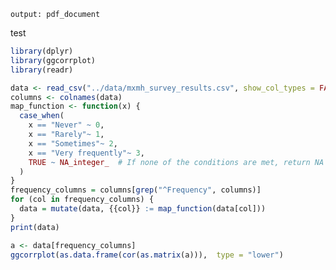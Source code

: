 ```
output: pdf_document
```

test

```r
library(dplyr)
library(ggcorrplot)
library(readr)
```

```r
data <- read_csv("../data/mxmh_survey_results.csv", show_col_types = FALSE)
columns <- colnames(data)
map_function <- function(x) {
  case_when(
    x == "Never" ~ 0,
    x == "Rarely"~ 1,
    x == "Sometimes"~ 2,
    x == "Very frequently"~ 3,
    TRUE ~ NA_integer_  # If none of the conditions are met, return NA
  )
}
frequency_columns = columns[grep("^Frequency", columns)]
for (col in frequency_columns) {
  data = mutate(data, {{col}} := map_function(data[col]))
}
print(data)
```

```r
a <- data[frequency_columns]
ggcorrplot(as.data.frame(cor(as.matrix(a))),  type = "lower")
```
